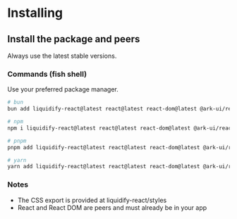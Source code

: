 # Installing
## Install the package and peers
Always use the latest stable versions.

### Commands (fish shell)
Use your preferred package manager.

```bash
# bun
bun add liquidify-react@latest react@latest react-dom@latest @ark-ui/react@latest framer-motion@latest lucide-react@latest

# npm
npm i liquidify-react@latest react@latest react-dom@latest @ark-ui/react@latest framer-motion@latest lucide-react@latest

# pnpm
pnpm add liquidify-react@latest react@latest react-dom@latest @ark-ui/react@latest framer-motion@latest lucide-react@latest

# yarn
yarn add liquidify-react@latest react@latest react-dom@latest @ark-ui/react@latest framer-motion@latest lucide-react@latest
```

### Notes
- The CSS export is provided at liquidify-react/styles
- React and React DOM are peers and must already be in your app
